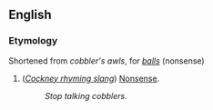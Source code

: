 ==English==
===Etymology===
Shortened from ''cobbler's awls'', for ''[[balls]]'' (nonsense)

#(''[[Cockney rhyming slang]]'') [[Nonsense]].
#:''Stop talking cobblers.''
